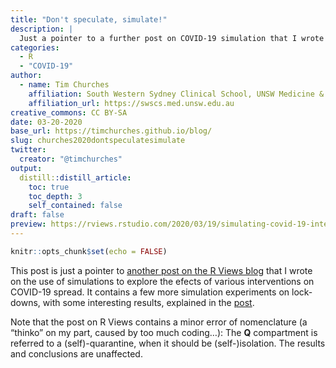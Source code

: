 ```yaml
---
title: "Don't speculate, simulate!"
description: |
  Just a pointer to a further post on COVID-19 simulation that I wrote for the R-Views blog.
categories:
  - R
  - "COVID-19"
author:
  - name: Tim Churches 
    affiliation: South Western Sydney Clinical School, UNSW Medicine & Ingham Institute of Applied Medical Research, Liverpool, Sydney, Australia
    affiliation_url: https://swscs.med.unsw.edu.au
creative_commons: CC BY-SA
date: 03-20-2020
base_url: https://timchurches.github.io/blog/
slug: churches2020dontspeculatesimulate
twitter:
  creator: "@timchurches"
output:
  distill::distill_article:
    toc: true
    toc_depth: 3
    self_contained: false
draft: false
preview: https://rviews.rstudio.com/2020/03/19/simulating-covid-19-interventions-with-r/exp-7A.png
---
```


```r
knitr::opts_chunk$set(echo = FALSE)
```

This post is just a pointer to [another post on the R Views blog](https://rviews.rstudio.com/2020/03/19/simulating-covid-19-interventions-with-r/) that I wrote on the use of simulations to explore the efects of various interventions on COVID-19 spread. It contains a few more simulation experiments on lock-downs, with some interesting results, explained in the [post](https://rviews.rstudio.com/2020/03/19/simulating-covid-19-interventions-with-r/).

Note that the post on R Views contains a minor error of nomenclature  (a "thinko" on my part, caused by too much coding...): The **Q** compartment is referred to a (self)-quarantine, when it should be (self-)isolation. The results and conclusions are unaffected.



